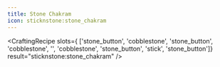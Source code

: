 ```yaml
---
title: Stone Chakram
icon: sticknstone:stone_chakram
---
```


<CraftingRecipe
slots={
        ['stone_button', 'cobblestone', 'stone_button',
        'cobblestone', '', 'cobblestone',
        'stone_button', 'stick', 'stone_button']}
result="sticknstone:stone_chakram"
/>
